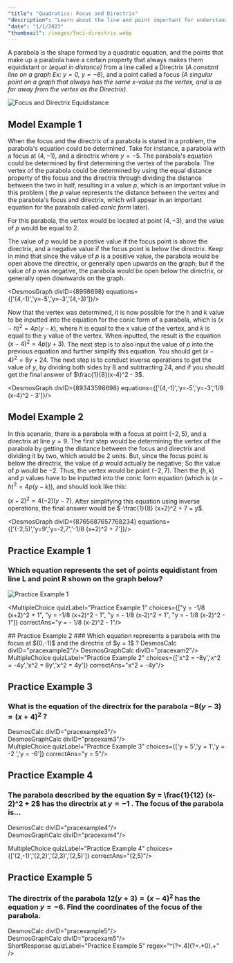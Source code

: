 ```yaml
---
"title": "Quadratics: Focus and Directrix"
"description": "Learn about the line and point important for understanding Parabolas."
"date": "1/1/2023"
"thumbnail": /images/foci-directrix.webp
---
```


A parabola is the shape formed by a quadratic equation, and the points that make up a parabola have a certain property that always makes them equidistant or *(equal in distance)* from a line called a Directrix (*A constant line on a graph Ex: $y=0$, $y=-6$*), and a point called a focus *(A singular point on a graph that always has the same x-value as the vertex, and is as far away from the vertex as the Directrix)*.                                                                              

![Focus and Directrix Equidistance](/images/parabola-equidistant-from-focus-directrix-animation.gif)                                                                               

## Model Example 1

When the focus and the directrix of a parabola is stated in a problem, the parabola's equation could be determined. Take for instance, a parabola with a focus at $(4,-1)$, and a directrix where $y=-5$. The parabola's equation could be determined by first determining the vertex of the parabola. The vertex of the parabola could be determined by using the equal distance property of the focus and the directrix through dividing the distance between the two in half, resulting in a value $p$, which is an important value in this problem ( the $p$ value represents the distance between the vertex and the parabola's focus and directrix, which will appear in an important equation for the parabola called *conic form* later).

For this parabola, the vertex would be located at point $(4,-3)$, and the value of $p$ would be equal to 2.

The value of $p$ would be a postive value if the focus point is above the directrix, and a negative value if the focus point is below the directrix. Keep in mind that since the value of $p$ is a positive value, the parabola would be open above the directrix, or generally open upwards on the graph; but if the value of $p$ was negative, the parabola would be open below the directrix, or generally open downwards on the graph.        


<DesmosGraph divID={8998698} equations={['(4,-1)','y=-5','y=-3','(4,-3)']}/>



Now that the vertex was determined, it is now possible for the h and k value to be inputted into the equation for the conic form of a parabola, which is $(x-h)^2= 4p(y-k)$, where $h$ is equal to the x value of the vertex, and $k$ is equal to the y value of the vertex. When inputted, the result is the equation $(x-4)^2 = 4p(y+3)$. The next step is to also input the value of $p$ into the previous equation and further simplify this equation. You should get $(x-4)^2 = 8y+24$. The next step is to conduct inverse operations to get the value of $y$, by dividing both sides by $8$ and subtracting $24$, and if you should get the final answer of $\frac{1}{8}(x-4)^2 - 3$.                                                                              

<DesmosGraph divID={89343598698} equations={['(4,-1)','y=-5','y=-3','1/8 (x-4)^2 - 3']}/>

## Model Example 2                                                                       

In this scenario, there is a parabola with a focus at point $(-2,5)$, and a directrix at line $y=9$. The first step would be determining the vertex of the parabola by getting the distance between the focus and directrix and dividing it by two, which would be $2$ units. But, since the focus point is below the directrix, the value of $p$ would actually be negative; So the value of $p$ would be $-2$. Thus, the vertex would be point $(-2,7)$. Then the $(h,k)$ and $p$ values have to be inputted into the conic form equation (which is $(x-h)^2= 4p(y-k)$), and should look like this:                                                                               

$(x+2)^2 = 4(-2)(y-7)$. After simplifying this equation using inverse operations, the final answer would be $-\frac{1}{8} (x+2)^2 + 7 = y$.                                                                              

<DesmosGraph divID={8765687657768234} equations={['(-2,5)','y=9','y=-2,7','-1/8 (x+2)^2 + 7']}/>

## Practice Example 1                                                                              

### Which equation represents the set of points equidistant from line L and point R shown on the graph below?                                                                              

![Practice Example 1](/images/example1foucsudirectrikxjpg)

<DesmosCalc divID="pracexample1"/>

<MultipleChoice quizLabel="Practice Example 1" choices={["y = -1/8 (x+2)^2 + 1", "y = -1/8 (x+2)^2 - 1", "y = - 1/8 (x-2)^2 + 1", "y = - 1/8 (x-2)^2 - 1"]} correctAns="y = - 1/8 (x-2)^2 - 1"/>                                                                              

<DesmosGraphCalc divID="pracexam1"/>  
## Practice Example 2                                                                              
### Which equation represents a parabola with the focus at $(0,-1)$ and the directrix of $y = 1$ ?                                                                              
DesmosCalc divID="pracexample2"/>                                       
DesmosGraphCalc divID="pracexam2"/>                                       
MultipleChoice quizLabel="Practice Example 2" choices={['x^2 = -8y','x^2 = -4y','x^2 = 8y','x^2 = 4y']} correctAns="x^2 = -4y"/>                                                                              

## Practice Example 3                                                                              
### What is the equation of the directrix for the parabola $-8(y - 3) = (x + 4)^2$ ?                                                                              

DesmosCalc divID="pracexample3"/>                                       
DesmosGraphCalc divID="pracexam3"/>                                       
MultipleChoice quizLabel="Practice Example 3" choices={['y = 5','y = 1','y = -2 ','y = -6']} correctAns="y = 5"/>                                                                                                                     

## Practice Example 4                                                                              
### The parabola described by the equation $y = \frac{1}{12} (x-2)^2 + 2$ has the directrix at $y = -1$ . The focus of the parabola is...                                                                              

DesmosCalc divID="pracexample4"/>                                       
DesmosGraphCalc divID="pracexam4"/>

MultipleChoice quizLabel="Practice Example 4" choices={['(2,-1)','(2,2)','(2,3)','(2,5)']} correctAns="(2,5)"/>                                                                              

## Practice Example 5                                                                              
### The directrix of the parabola $12(y + 3) = (x - 4)^2$ has the equation $y = -6$. Find the coordinates of the focus of the parabola.                                                                         

DesmosCalc divID="pracexample5"/>                                       
DesmosGraphCalc divID="pracexam5"/>                                       
ShortResponse quizLabel="Practice Example 5" regex="^(?=.4)(?=.*0).+" />